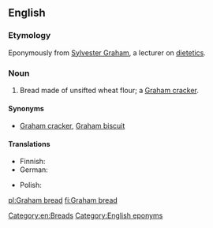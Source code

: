 ==English==

===Etymology===
Eponymously from [[w:Sylvester Graham|Sylvester Graham]], a lecturer on [[dietetics]].

===Noun===
{{en-noun|head=[[Graham]] [[bread]]}}

# {{US|regional}} Bread made of unsifted wheat flour; a [[Graham cracker]].

====Synonyms====
* [[Graham cracker]], [[Graham biscuit]]

====Translations====
{{trans-top|bread made of unsifted wheat flour}}
* Finnish: {{t-|fi|grahamleipä}}
* German: {{t-|de|Grahambrot|n}}
{{trans-mid}}
* Polish: {{t+|pl|graham|m}}
{{trans-bottom}}

[[Category:en:Breads]]
[[Category:English eponyms]]

[[pl:Graham bread]]
[[fi:Graham bread]]